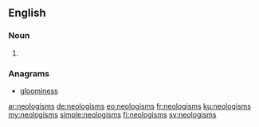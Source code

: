 {{selfref|See also [[Wiktionary:Neologisms]].}}
==English==

===Noun===
{{head|en|noun plural form}}

# {{plural of|neologism|lang=en}}

===Anagrams===
* [[gloominess#English|gloominess]]

[[ar:neologisms]]
[[de:neologisms]]
[[eo:neologisms]]
[[fr:neologisms]]
[[ku:neologisms]]
[[my:neologisms]]
[[simple:neologisms]]
[[fi:neologisms]]
[[sv:neologisms]]